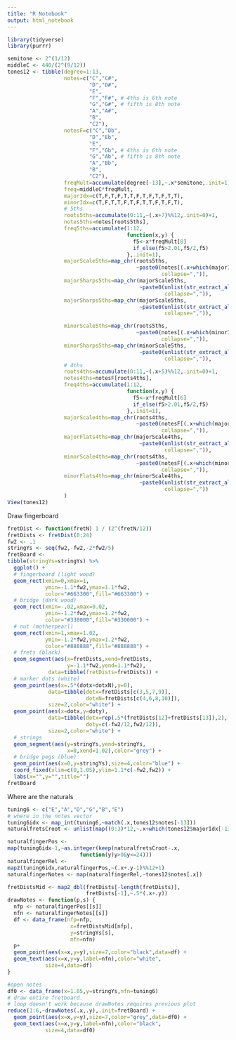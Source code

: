 ---
title: "R Notebook"
output: html_notebook
---

```{r}
library(tidyverse)
library(purrr)
```



```{r}
semitone <- 2^(1/12)
middleC <- 440/(2^(9/12))
tones12 <- tibble(degree=1:13,
                  notes=c("C","C#",
                          "D","D#",
                          "E",
                          "F","F#", # 4ths is 6th note
                          "G","G#", # fifth is 8th note
                          "A","A#",
                          "B",
                          "C2"),
                  notesF=c("C","Db",
                          "D","Eb",
                          "E",
                          "F","Gb", # 4ths is 6th note
                          "G","Ab", # fifth is 8th note
                          "A","Bb",
                          "B",
                          "C2"),
                  freqMult=accumulate(degree[-13],~.x*semitone,.init=1),
                  freq=middleC*freqMult,
                  majorIdx=c(T,F,T,F,T,T,F,T,F,T,F,T,T),
                  minorIdx=c(T,F,T,T,F,T,F,T,T,F,T,F,T),
                  # 5ths
                  roots5ths=accumulate(0:11,~(.x+7)%%12,.init=0)+1,
                  notes5ths=notes[roots5ths],
                  freq5ths=accumulate(1:12,
                                      function(x,y) {
                                        f5<-x*freqMult[8]
                                        if_else(f5>2.01,f5/2,f5)
                                      },.init=1),
                  majorScale5ths=map_chr(roots5ths,
                                         ~paste0(notes[(.x+which(majorIdx)[-8]-2)%%12+1],
                                                 collapse=",")),
                  majorSharps5ths=map_chr(majorScale5ths,
                                          ~paste0(unlist(str_extract_all(.x,".#")),
                                                  collapse=",")),
                  majorSharps5ths=map_chr(majorScale5ths,
                                          ~paste0(unlist(str_extract_all(.x,".#")),
                                                  collapse=",")),

                  minorScale5ths=map_chr(roots5ths,   
                                         ~paste0(notes[(.x+which(minorIdx)[-8]-2)%%12+1],
                                                 collapse=",")),
                  minorSharps5ths=map_chr(minorScale5ths,
                                          ~paste0(unlist(str_extract_all(.x,".#")),
                                                  collapse=",")),
                  # 4ths
                  roots4ths=accumulate(0:11,~(.x+5)%%12,.init=0)+1,
                  notes4ths=notesF[roots4ths],
                  freq4ths=accumulate(1:12,
                                      function(x,y) {
                                        f5<-x*freqMult[6]
                                        if_else(f5>2.01,f5/2,f5)
                                      },.init=1),
                  majorScale4ths=map_chr(roots4ths,
                                         ~paste0(notesF[(.x+which(majorIdx)[-8]-2)%%12+1],
                                                 collapse=",")),
                  majorFlats4ths=map_chr(majorScale4ths,
                                          ~paste0(unlist(str_extract_all(.x,".b")),
                                                  collapse=",")),
                  minorScale4ths=map_chr(roots4ths,   
                                         ~paste0(notesF[(.x+which(minorIdx)[-8]-2)%%12+1],
                                                 collapse=",")),
                  minorFlats4ths=map_chr(minorScale4ths,
                                          ~paste0(unlist(str_extract_all(.x,".b")),
                                                  collapse=","))
                  )
View(tones12)
```

Draw fingerboard

```{r}
fretDist <- function(fretN) 1 / (2^(fretN/12))
fretDists <- fretDist(0:24)
fw2 <- .1
stringYs <- seq(fw2,-fw2,-2*fw2/5)
fretBoard <-
tibble(stringYs=stringYs) %>%
  ggplot() +
  # fingerboard (light wood)
  geom_rect(xmin=0,xmax=1,
            ymin=-1.1*fw2,ymax=1.1*fw2,
            color="#663300",fill="#663300") +
  # bridge (dark wood)
  geom_rect(xmin=-.02,xmax=0.02,
            ymin=-1.2*fw2,ymax=1.2*fw2,
            color="#330000",fill="#330000") +
  # nut (motherpearl)
  geom_rect(xmin=1,xmax=1.02,
            ymin=-1.2*fw2,ymax=1.2*fw2,
            color="#888888",fill="#888888") +
  # frets (black)
  geom_segment(aes(x=fretDists,xend=fretDists,
                   y=-1.1*fw2,yend=1.1*fw2),
             data=tibble(fretDists=fretDists)) +
  # marker dots (white)
  geom_point(aes(x=.5*(dotx+dotxN),y=0),
             data=tibble(dotx=fretDists[c(3,5,7,9)],
                         dotxN=fretDists[c(4,6,8,10)]),
             size=2,color="white") +
  geom_point(aes(x=dotx,y=doty),
             data=tibble(dotx=rep(.5*(fretDists[12]+fretDists[13]),2),
                         doty=c(-fw2/12,fw2/12)),
             size=2,color="white") +
  # strings
  geom_segment(aes(y=stringYs,yend=stringYs,
                   x=0,xend=1.02),color="grey") +
  # bridge pegs (blue)
  geom_point(aes(x=0,y=stringYs),size=4,color="blue") +
  coord_fixed(xlim=c(0,1.05),ylim=1.1*c(-fw2,fw2)) +
  labs(x="",y="",title="")
fretBoard
```

Where are the naturals

```{r}
tuning6 <- c("E","A","D","G","B","E")
# where in the notes vector
tuning6idx <- map_int(tuning6,~match(.x,tones12$notes[-13]))
naturalfretsCroot <- unlist(map((0:3)*12,~.x+which(tones12$majorIdx[-13])))-1

naturalfingerPos <-
map(tuning6idx-1,~as.integer(keep(naturalfretsCroot-.x,
                       function(y)y>0&y<=24)))
naturalfingerRel <-
map2(tuning6idx,naturalfingerPos,~(.x+.y-1)%%12+1)
naturalfingerNotes <- map(naturalfingerRel,~tones12$notes[.x])

fretDistsMid <- map2_dbl(fretDists[-length(fretDists)],
                         fretDists[-1],~.5*(.x+.y))
drawNotes <- function(p,s) {
  nfp <- naturalfingerPos[[s]]
  nfn <- naturalfingerNotes[[s]]
  df <- data_frame(nfp=nfp,
                    x=fretDistsMid[nfp],
                    y=stringYs[s],
                    nfn=nfn)
  p+
  geom_point(aes(x=x,y=y),size=7,color="black",data=df) +
  geom_text(aes(x=x,y=y,label=nfn),color="white",
            size=4,data=df)
}

#open notes
df0 <- data_frame(x=1.05,y=stringYs,nfn=tuning6)
# draw entire fretboard.
# loop doesn't work because drawNotes requires previous plot
reduce(1:6,~drawNotes(.x,.y),.init=fretBoard) +
  geom_point(aes(x=x,y=y),size=7,color="grey",data=df0) +
  geom_text(aes(x=x,y=y,label=nfn),color="black",
            size=4,data=df0)
```

